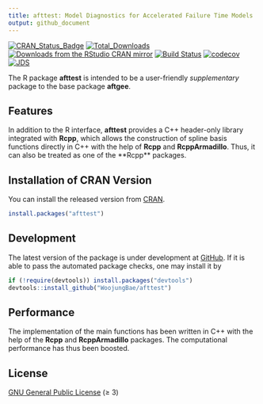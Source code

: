 ```yaml
---
title: afttest: Model Diagnostics for Accelerated Failure Time Models
output: github_document
---
```


[![CRAN_Status_Badge][r-pkg-badge]][cran-url]
[![Total_Downloads][cranlog-total]][cran-url]
[![Downloads from the RStudio CRAN mirror][cranlog-badge]][cran-url]
[![Build Status][gha-icon]][gha-url]
[![codecov][codecov-main]][codecov]
[![JDS][jds-badge]](https://doi.org/10.6339/21-JDS1020)


The R package **afttest** is intended to be a user-friendly *supplementary*
package to the base package **aftgee**.

## Features

In addition to the R interface, **afttest** provides a C++ header-only library 
integrated with **Rcpp**, which allows the construction of spline basis 
functions directly in C++ with the help of **Rcpp** and **RcppArmadillo**. 
Thus, it can also be treated as one of the **Rcpp\** packages. 

## Installation of CRAN Version

You can install the released version from
[CRAN](https://CRAN.R-project.org/package=afttest).

``` r
install.packages("afttest")
```

## Development

The latest version of the package is under development at
[GitHub](https://github.com/WoojungBae/afttest). If it is able to pass
the automated package checks, one may install it by

``` r
if (!require(devtools)) install.packages("devtools")
devtools::install_github("WoojungBae/afttest")
```

## Performance
The implementation of the main functions has been written in C++ with the 
help of the **Rcpp** and **RcppArmadillo** packages. The computational 
performance has thus been boosted.

## License

[GNU General Public License][gpl] (≥ 3)

[r-pkg-badge]: https://www.r-pkg.org/badges/version/afttest
[cranlog-badge]: https://cranlogs.r-pkg.org/badges/afttest
[cranlog-total]: https://cranlogs.r-pkg.org/badges/grand-total/afttest
[cran-url]: https://CRAN.R-project.org/package=afttest
[gha-icon]: https://github.com/WoojungBae/afttest/workflows/R-CMD-check/badge.svg
[gha-url]: https://github.com/WoojungBae/afttest/actions
[github-url]: https://github.com/WoojungBae/afttest
[example-pkg]: https://github.com/WoojungBae/example-pkg-Rcpp-afttest
[codecov]: https://app.codecov.io/gh/WoojungBae/afttest
[codecov-main]: https://codecov.io/gh/WoojungBae/afttest/branch/main/graph/badge.svg
[jds-badge]: https://img.shields.io/badge/JDS-10.6339%2F21--JDS1020-brightgreen
[gpl]: https://www.gnu.org/licenses/
